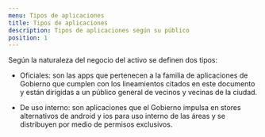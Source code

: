```yaml
---
menu: Tipos de aplicaciones
title: Tipos de aplicaciones
description: Tipos de aplicaciones según su público
position: 1
---
```


Según la naturaleza del negocio del activo se definen dos tipos:

- Oficiales: son las apps que pertenecen a la familia de aplicaciones de Gobierno que cumplen con los lineamientos citados en este documento y están dirigidas a un público general de vecinos y vecinas de la ciudad.

- De uso interno:  son aplicaciones que el Gobierno impulsa en stores alternativos de android y ios para uso interno de las áreas y se distribuyen por medio de permisos exclusivos.
